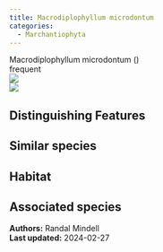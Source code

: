 ```yaml
---
title: Macrodiplophyllum microdontum
categories:
  - Marchantiophyta
---
```


<div class="info-panel">
 <div class="info-top">
  <div class="taxon-scientific"><span class="taxon-name">Macrodiplophyllum microdontum</span> <span class="taxon-authority"></span> <span class="taxon-family">()</span></div>
  <div class="taxon-common"></div>
 </div>
 <div class="info-bottom">
  <div class="taxon-qnd"></div>
  <div class="taxon-abundance">frequent</div>
 </div>
</div>

<div class="tab-index">
 <div class="tab-eye tab-active"><img src="../img/bryo guide eye.png"/></div>
 <div class="tab-microscope"><img src="../img/bryo guide microscope.png"/></div>
</div>

## Distinguishing Features



## Similar species



## Habitat



## Associated species



<div class="taxon-footer">
 <div class="taxon-authors"><b>Authors:</b> <span>Randal Mindell</span></div>
 <div class="taxon-update"><b>Last updated:</b> <span>2024-02-27</span></div>
</div>

